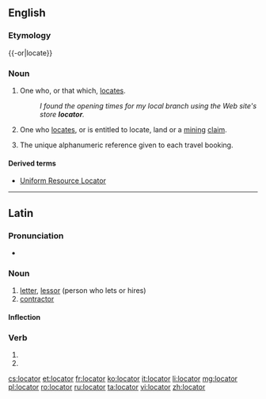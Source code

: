 ==English==
{{wikipedia|dab=locator}}

===Etymology===
{{-or|locate}}

===Noun===
{{en-noun}}

# One who, or that which, [[locate]]s.
#: ''I found the opening times for my local branch using the Web site's store '''locator'''.''
# {{context|US|lang=en}} One who [[locate]]s, or is entitled to locate, land or a [[mining]] [[claim]].
# {{context|travel industry|lang=en}} The unique alphanumeric reference given to each travel booking.

====Derived terms====
* [[Uniform Resource Locator]]

----

==Latin==

===Pronunciation===
* {{la-pronunc|locātor}}

===Noun===
{{la-noun|locātor|locatoris|locātōris|m|third}}

# [[letter]], [[lessor]] (person who lets or hires)
# [[contractor]]

====Inflection====
{{la-decl-3rd|locātor|locātōr}}

===Verb===
{{la-verb-form|locātor}}

# {{conjugation of|locō||2|s|fut|pass|imp|lang=la}}
# {{conjugation of|locō||3|s|fut|pass|imp|lang=la}}

[[cs:locator]]
[[et:locator]]
[[fr:locator]]
[[ko:locator]]
[[it:locator]]
[[li:locator]]
[[mg:locator]]
[[pl:locator]]
[[ro:locator]]
[[ru:locator]]
[[ta:locator]]
[[vi:locator]]
[[zh:locator]]